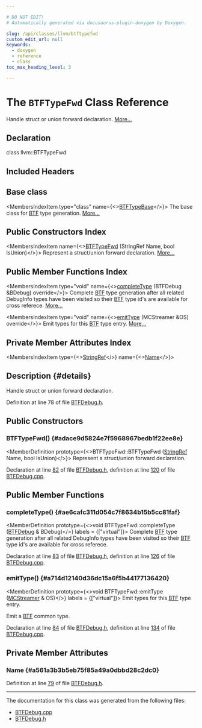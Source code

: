 ```yaml
---

# DO NOT EDIT!
# Automatically generated via docusaurus-plugin-doxygen by Doxygen.

slug: /api/classes/llvm/btftypefwd
custom_edit_url: null
keywords:
  - doxygen
  - reference
  - class
toc_max_heading_level: 3

---
```





# The `BTFTypeFwd` Class Reference

<DoxygenPage pluginConfig={pluginConfig}>

Handle struct or union forward declaration. <a href="#details">More...</a>

## Declaration

<CodeBlock>class llvm::BTFTypeFwd</CodeBlock>

## Included Headers

<IncludesList>
<IncludesListItem
  filePath="Target/BPF/BTFDebug.h"
  permalink="/docs/api/files/lib/lib/target/lib/target/bpf/btfdebug-h"
  isLocal="true" />
</IncludesList>

## Base class

<MembersIndex>

<MembersIndexItem
  type="class"
  name={<><a href="/docs/api/classes/llvm/btftypebase">BTFTypeBase</a></>}>
The base class for <a href="/docs/api/namespaces/llvm/btf">BTF</a> type generation. <a href="/docs/api/classes/llvm/btftypebase/#details">More...</a>
</MembersIndexItem>

</MembersIndex>

## Public Constructors Index

<MembersIndex>

<MembersIndexItem
  name={<><a href="#adace9d5824e7f5968967bedb1f22ee8e">BTFTypeFwd</a> (StringRef Name, bool IsUnion)</>}>
Represent a struct/union forward declaration. <a href="#adace9d5824e7f5968967bedb1f22ee8e">More...</a>
</MembersIndexItem>

</MembersIndex>

## Public Member Functions Index

<MembersIndex>

<MembersIndexItem
  type="void"
  name={<><a href="#ae6cafc311d054c7f8634b15b5cc81faf">completeType</a> (BTFDebug &amp;BDebug) override</>}>
Complete <a href="/docs/api/namespaces/llvm/btf">BTF</a> type generation after all related DebugInfo types have been visited so their <a href="/docs/api/namespaces/llvm/btf">BTF</a> type id&#39;s are available for cross referece. <a href="#ae6cafc311d054c7f8634b15b5cc81faf">More...</a>
</MembersIndexItem>

<MembersIndexItem
  type="void"
  name={<><a href="#a714d12140d36dc15a6f5b44177136420">emitType</a> (MCStreamer &amp;OS) override</>}>
Emit types for this <a href="/docs/api/namespaces/llvm/btf">BTF</a> type entry. <a href="#a714d12140d36dc15a6f5b44177136420">More...</a>
</MembersIndexItem>

</MembersIndex>

## Private Member Attributes Index

<MembersIndex>

<MembersIndexItem
  type={<><a href="/docs/api/classes/llvm/stringref">StringRef</a></>}
  name={<><a href="#a561a3b3b5eb75f85a49a0dbbd28c2dc0">Name</a></>}>
</MembersIndexItem>

</MembersIndex>

## Description {#details}

Handle struct or union forward declaration.

Definition at line 78 of file <a href="/docs/api/files/lib/lib/target/lib/target/bpf/btfdebug-h">BTFDebug.h</a>.

<SectionDefinition>

## Public Constructors

### BTFTypeFwd() {#adace9d5824e7f5968967bedb1f22ee8e}

<MemberDefinition
  prototype={<>BTFTypeFwd::BTFTypeFwd (<a href="/docs/api/classes/llvm/stringref">StringRef</a> Name, bool IsUnion)</>}>
Represent a struct/union forward declaration.

Declaration at line <a href="/docs/api/files/lib/lib/target/lib/target/bpf/btfdebug-h/#l00082">82</a> of file <a href="/docs/api/files/lib/lib/target/lib/target/bpf/btfdebug-h">BTFDebug.h</a>, definition at line <a href="/docs/api/files/lib/lib/target/lib/target/bpf/btfdebug-cpp/#l00120">120</a> of file <a href="/docs/api/files/lib/lib/target/lib/target/bpf/btfdebug-cpp">BTFDebug.cpp</a>.
</MemberDefinition>

</SectionDefinition>

<SectionDefinition>

## Public Member Functions

### completeType() {#ae6cafc311d054c7f8634b15b5cc81faf}

<MemberDefinition
  prototype={<>void BTFTypeFwd::completeType (<a href="/docs/api/classes/llvm/btfdebug">BTFDebug</a> &amp; BDebug)</>}
  labels = {["virtual"]}>
Complete <a href="/docs/api/namespaces/llvm/btf">BTF</a> type generation after all related DebugInfo types have been visited so their <a href="/docs/api/namespaces/llvm/btf">BTF</a> type id&#39;s are available for cross referece.

Declaration at line <a href="/docs/api/files/lib/lib/target/lib/target/bpf/btfdebug-h/#l00083">83</a> of file <a href="/docs/api/files/lib/lib/target/lib/target/bpf/btfdebug-h">BTFDebug.h</a>, definition at line <a href="/docs/api/files/lib/lib/target/lib/target/bpf/btfdebug-cpp/#l00126">126</a> of file <a href="/docs/api/files/lib/lib/target/lib/target/bpf/btfdebug-cpp">BTFDebug.cpp</a>.
</MemberDefinition>

### emitType() {#a714d12140d36dc15a6f5b44177136420}

<MemberDefinition
  prototype={<>void BTFTypeFwd::emitType (<a href="/docs/api/classes/llvm/mcstreamer">MCStreamer</a> &amp; OS)</>}
  labels = {["virtual"]}>
Emit types for this <a href="/docs/api/namespaces/llvm/btf">BTF</a> type entry.

Emit a <a href="/docs/api/namespaces/llvm/btf">BTF</a> common type.

Declaration at line <a href="/docs/api/files/lib/lib/target/lib/target/bpf/btfdebug-h/#l00084">84</a> of file <a href="/docs/api/files/lib/lib/target/lib/target/bpf/btfdebug-h">BTFDebug.h</a>, definition at line <a href="/docs/api/files/lib/lib/target/lib/target/bpf/btfdebug-cpp/#l00134">134</a> of file <a href="/docs/api/files/lib/lib/target/lib/target/bpf/btfdebug-cpp">BTFDebug.cpp</a>.
</MemberDefinition>

</SectionDefinition>

<SectionDefinition>

## Private Member Attributes

### Name {#a561a3b3b5eb75f85a49a0dbbd28c2dc0}

<MemberDefinition
  prototype="StringRef llvm::BTFTypeFwd::Name">

Definition at line <a href="/docs/api/files/lib/lib/target/lib/target/bpf/btfdebug-h/#l00079">79</a> of file <a href="/docs/api/files/lib/lib/target/lib/target/bpf/btfdebug-h">BTFDebug.h</a>.
</MemberDefinition>

</SectionDefinition>

<hr/>

The documentation for this class was generated from the following files:

<ul>
<li><a href="/docs/api/files/lib/lib/target/lib/target/bpf/btfdebug-cpp">BTFDebug.cpp</a></li>
<li><a href="/docs/api/files/lib/lib/target/lib/target/bpf/btfdebug-h">BTFDebug.h</a></li>
</ul>

</DoxygenPage>
